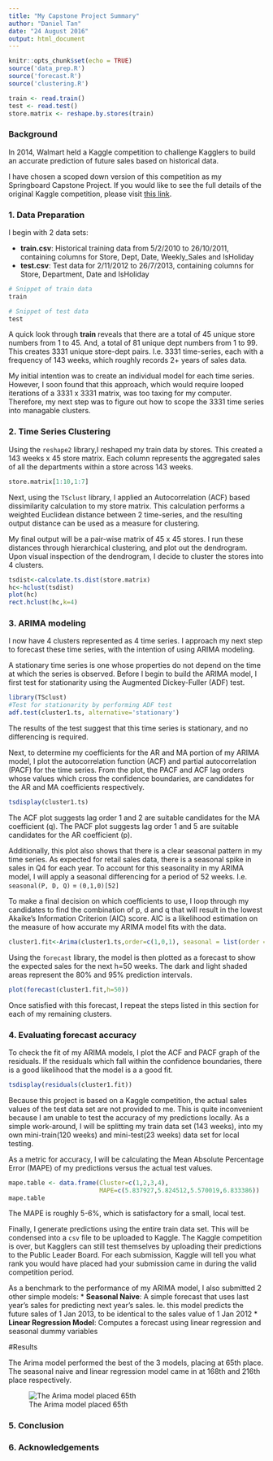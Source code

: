 ```yaml
---
title: "My Capstone Project Summary"
author: "Daniel Tan"
date: "24 August 2016"
output: html_document
---
```


```r
knitr::opts_chunk$set(echo = TRUE)
source('data_prep.R')
source('forecast.R')
source('clustering.R')

train <- read.train()
test <- read.test()
store.matrix <- reshape.by.stores(train)
```

### Background

In 2014, Walmart held a Kaggle competition to challenge Kagglers to build an accurate prediction of future sales based on historical data.


I have chosen a scoped down version of this competition as my Springboard Capstone Project. If you would like to see the full details of the original Kaggle competition, please visit [this link](https://www.kaggle.com/c/walmart-recruiting-store-sales-forecasting).

### 1. Data Preparation

I begin with 2 data sets:

* __train.csv__: Historical training data from 5/2/2010 to 26/10/2011, containing columns for Store, Dept, Date, Weekly_Sales and IsHoliday
* __test.csv__: Test data for 2/11/2012 to 26/7/2013, containing columns for Store, Department, Date and IsHoliday

```r
# Snippet of train data
train

# Snippet of test data
test
```

A quick look through __train__ reveals that there are a total of 45 unique store numbers from 1 to 45. And, a total of 81 unique dept numbers from 1 to 99. This creates 3331 unique store-dept pairs. I.e. 3331 time-series, each with a frequency of 143 weeks, which roughly records 2+ years of sales data. 

My initial intention was to create an individual model for each time series. However, I soon found that this approach, which would require looped iterations of a 3331 x 3331 matrix, was too taxing for my computer. Therefore, my next step was to figure out how to scope the 3331 time series into managable clusters.

### 2. Time Series Clustering

Using the `reshape2` library,I reshaped my train data by stores. This created a 143 weeks x 45 store matrix. Each column represents the aggregated sales of all the departments within a store across 143 weeks.

```r
store.matrix[1:10,1:7]
```

Next, using the `TSclust` library, I applied an Autocorrelation (ACF) based dissimilarity calculation to my store matrix. This calculation performs a weighted Euclidean distance between 2 time-series, and the resulting output distance can be used as a measure for clustering.

My final output will be a pair-wise matrix of 45 x 45 stores. I run these distances through hierarchical clustering, and plot out the dendrogram. Upon visual inspection of the dendrogram, I decide to cluster the stores into 4 clusters.

```r
tsdist<-calculate.ts.dist(store.matrix)
hc<-hclust(tsdist)
plot(hc)
rect.hclust(hc,k=4)
```

### 3. ARIMA modeling
I now have 4 clusters represented as 4 time series. I approach my next step to forecast these time series, with the intention of using ARIMA modeling.

A stationary time series is one whose properties do not depend on the time at which the series is observed. Before I begin to build the ARIMA model, I first test for stationarity using the Augmented Dickey-Fuller (ADF) test.

```r
library(TSclust)
#Test for stationarity by performing ADF test
adf.test(cluster1.ts, alternative='stationary')
```

The results of the test suggest that this time series is stationary, and no differencing is required.

Next, to determine my coefficients for the AR and MA portion of my ARIMA model, I plot the autocorrelation function (ACF) and partial autocorrelation (PACF) for the time series. From the plot, the PACF and ACF lag orders whose values which cross the confidence boundaries, are candidates for the AR and MA coefficients respectively.

```r
tsdisplay(cluster1.ts)
```

The ACF plot suggests lag order 1 and 2 are suitable candidates for the MA coefficient (q).
The PACF plot suggests lag order 1 and 5 are suitable candidates for the AR coefficient (p).

Additionally, this plot also shows that there is a clear seasonal pattern in my time series. As expected for retail sales data, there is a seasonal spike in sales in Q4 for each year. To account for this seasonality in my ARIMA model, I will apply a seasonal differencing for a period of 52 weeks. I.e. `seasonal(P, D, Q)` = `(0,1,0)[52]`

To make a final decision on which coefficients to use, I loop through my candidates to find the combination of p, d and q that will result in the lowest Akaike’s Information Criterion (AIC) score. AIC is a likelihood estimation on the measure of how accurate my ARIMA model fits with the data.

```r
cluster1.fit<-Arima(cluster1.ts,order=c(1,0,1), seasonal = list(order = c(0,1,0), period = 52), include.mean = FALSE)
```


Using the `forecast` library, the model is then plotted as a forecast to show the expected sales for the next h=50 weeks. The dark and light shaded areas represent the 80% and 95% prediction intervals.


```r
plot(forecast(cluster1.fit,h=50))
```

Once satisfied with this forecast, I repeat the steps listed in this section for each of my remaining clusters.

### 4. Evaluating forecast accuracy

To check the fit of my ARIMA models, I plot the ACF and PACF graph of the residuals.
If the residuals which fall within the confidence boundaries, there is a good likelihood that the model is a a good fit.

```r
tsdisplay(residuals(cluster1.fit))
```

Because this project is based on a Kaggle competition, the actual sales values of the test data set are not provided to me. This is quite inconvenient because I am unable to test the accuracy of my predictions locally. As a simple work-around, I will be splitting my train data set (143 weeks), into my own mini-train(120 weeks) and mini-test(23 weeks) data set for local testing.

As a metric for accuracy, I will be calculating the Mean Absolute Percentage Error (MAPE) of my predictions versus the actual test values. 

```r
mape.table <- data.frame(Cluster=c(1,2,3,4),
                         MAPE=c(5.837927,5.824512,5.570019,6.833386))
mape.table
```


The MAPE is roughly 5-6%, which is satisfactory for a small, local test.

Finally, I generate predictions using the entire train data set. This will be condensed into a `csv` file to be uploaded to Kaggle. The Kaggle competition is over, but Kagglers can still test themselves by uploading their predictions to the Public Leader Board. For each submission, Kaggle will tell you what rank you would have placed had your submission came in during the valid competition period.

As a benchmark to the performance of my ARIMA model, I also submitted 2 other simple models:
* __Seasonal Naive__: A simple forecast that uses last year's sales for predicting next year's sales. Ie. this model predicts the future sales of 1 Jan 2013, to be identical to the sales value of 1 Jan 2012
* __Linear Regression Model__: Computes a forecast using linear regression and seasonal dummy variables

#Results

The Arima model performed the best of the 3 models, placing at 65th place. The seasonal naive and linear regression model came in at 168th and 216th place respectively.

![The Arima model placed 65th](https://github.com/ddanieltan/Kaggle_Walmart/blob/master/results/arima.PNG)


### 5. Conclusion



### 6. Acknowledgements

